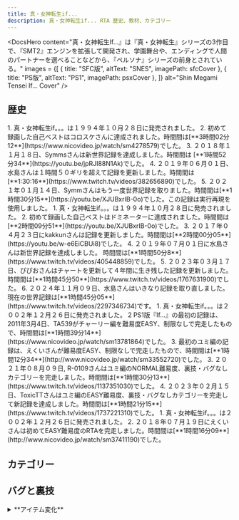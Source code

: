 ```yaml
---
title: 真・女神転生if...
description: 真・女神転生if... RTA 歴史、教材、カテゴリー
---
```



<DocsHero 
    content="真・女神転生If...』は『真・女神転生』シリーズの3作目で、『SMT2』エンジンを拡張して開発され、学園舞台や、エンディングで人間のパートナーを選べることなどから、『ペルソナ』シリーズの前身とされている。"
    images = {[
        {
            title: "SFC版",
            altText: "SNES",
            imagePath: sfcCover
        },
        {
            title: "PS版",
            altText: "PS1",
            imagePath: psxCover
        },
    ]}
    alt="Shin Megami Tensei If... Cover"
/>

<LinkCard title="ランキング" href="https://www.speedrun.com/ja-JP/smtif" description="投稿されたRTA動画を観るようにSpeedrun.comへ"/>

## 歴史 

<Tabs>
    <TabItem label="SFC版 - ユミ">
        <Steps>
            1. 真・女神転生if。。。は１９９４年１０月２８日に発売されました。
            2. 初めて録画した自己ベストはコロスケさんに達成されました。時間間は[**3時間02分12**](https://www.nicovideo.jp/watch/sm4278579)でした。
            3. ２０１８年１１月１８日、Symmsさんは新世界記録を達成しました。時間間は [**1時間52分34**](https://youtu.be/jpRJI88N1Ak)でした。
            4. ２０１９年０６月０１日、水島さんは１時間５０ギリを超えて記録を更新しました。時間間は[**1:30:16**](https://www.twitch.tv/videos/382656890)でした。
            5. ２０２１年０１月１４日、Symmさんはもう一度世界記録を取りました。時間間は[**1時間30分15**](https://youtu.be/XJUBxrIB-0o)でした。この記録は実行再現を使用しました。
        </Steps>
    </TabItem>
    <TabItem label="SFC版 - アキラ">
        <Steps>
            1. 真・女神転生if。。。は１９９４年１０月２８日に発売されました。
            2. 初めて録画した自己ベストはドミネーターに達成されました。時間間は[**2時間09分51**](https://youtu.be/XJUBxrIB-0o)でした。
            3. ２０１７年０４月２３日にkakkunさんは記録を更新しました。時間間は[**2時間00分05**](https://youtu.be/w-e6EiCBUi8)でした。
            4. ２０１９年０７月０１日に水島さんは新世界記録を達成しました。 時間間は[**1時間50分8**](https://www.twitch.tv/videos/405448859)でした。
            5. ２０２３年０３月１７日、ぴぴおさんはチャートを更新して４年間に生き残した記録を更新しました。時間間は[**1時間45分50**](https://www.twitch.tv/videos/1767631900)でした。
            6. ２０２４年１１月０９日、水島さんはいきなり記録を取り直しました。現在の世界記録は[**1時間45分05**](https://www.twitch.tv/videos/2297346734)です。
        </Steps>
    </TabItem>
    <TabItem label="PS版 - ユミ">
        <Steps>
            1. 真・女神転生if。。。は２００２年１２月２６日に発売されました。
            2  PS1版『If...』の最初の記録は、2011年3月4日、TA539がチャーリー編を難易度EASY、制限なしで完走したもので、時間間は[**1時間39分14**](https://www.nicovideo.jp/watch/sm13781864)でした。
            3. 最初のユミ編の記録は、えくいさんが難易度EASY、制限なしで完走したもので、時間間は[**1時間12分34**](http://www.nicovideo.jp/watch/sm33552720)でした。
            3. ２０２１年０８月０９日, R-0109さんはユミ編のNORMAL難易度、裏技・バグなしカテゴリーを完走しました。時間間は[**1時間30分13**](https://www.twitch.tv/videos/1137351030)でした。
            4. ２０２３年０２月１５日、ToxicTTさんはユミ編のEASY難易度、裏技・バグなしカテゴリーを完走して新記録を達成しました。時間間は[**1時間21分15**](https://www.twitch.tv/videos/1737221310)でした。
        </Steps>
    </TabItem>
    <TabItem label="PS版 - アキラ">
        <Steps>
            1. 真・女神転生if。。。は２００２年１２月２６日に発売されました。
            2. ２０１８年０７月１９日にえくいさんは初めてEASY難易度のRTAを完走しました。時間間は[**1時間16分09**](http://www.nicovideo.jp/watch/sm37411190)でした。
        </Steps>
    </TabItem>
</Tabs>

## カテゴリー

<CardGrid>
    <Card title="ユミ編"></Card>
    <Card title="レイコ編"></Card>
    <Card title="チャーリー編"></Card>
    <Card title="アキラ編"></Card>
    <Card title="全パートナー"></Card>
    <Card title="Any%/Major Glitch"></Card>
</CardGrid>

## バグと裏技
<Tabs>
    <TabItem label="SFC版">
        <details>
        <summary>**アイテム変化**</summary>

        詳しく説明は[こちら](https://ゆめのしま.jp/shinif/shinif_waza.html)。
        この裏技はAny％で使われます。
        </details>

        <details>
        <summary>**デバッグモード**</summary>

        まさやさんの[解説動画](https://www.youtube.com/watch?v=DbLm-OP5xJc).
        </details>
       
    </TabItem>
    <TabItem label="PS版">
        <details>
        <summary>**カジノのコイン増加**</summary>

        詳しく説明は[こちら](https://ゆめのしま.jp/shinif/shinif_waza.html)。
        この裏技はUnrestrictedで使われます。
        </details>
    </TabItem>
</Tabs>

## チャート
- [ユミ編チャート](http://mizusima40.seesaa.net/category/24028320-1.html) - 水島さん
- [ユミ編チャート/女主人公](https://docs.google.com/document/d/1MRF3A1ZmV030YJqMeB40H8UMP4BQ3ARw2OzX6JrV4uA/edit?tab=t.0) - リロイさん
- [アキラ編チャート](https://mizusima40.seesaa.net/article/476133322.html) - 水島さん
- [チャーリー編チャート](https://mizusima40.seesaa.net/category/27967586-1.html) - 水島さん
- [チャーリー編チャート](https://docs.google.com/document/d/1EcKMdlEt9Xz03VRHbI6Rq9g3bjOBaCGQOEwj5GRkbxM/edit?tab=t.0) - リロイさん
- [レイコ編チャート](https://mizusima40.seesaa.net/category/28044429-1.html) - 水島さん
- [レイコ編チャート](https://docs.google.com/document/d/1eQgl9tT4RQ9i4nyvNjruuAS9XYGJxqY_1q26vf6qalU/edit?tab=t.0) - リロイさん


## 他の情報
- [atwiki (SFC)](https://w.atwiki.jp/shinmegamitenseiif/pages/16.html)
- [atwiki (PSX)](https://w.atwiki.jp/shinmegamitenseiif/pages/264.html)

## TASの動画
- [SFC版　真・女神転生if... 15:40](https://youtu.be/0apYerUf2Bg?si=vJSlI1Qk4LG29WTI)
